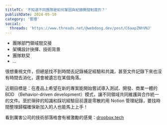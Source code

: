 ```yaml
---
titleTC: '不知道不同團隊是如何鞏固與紀錄開發制度的？'
publishDate: 2024-05-10
category: '管理'
social:
  threads: 'https://www.threads.net/@webdong.dev/post/C6aapZNhVNJ'
---
```


- 團隊部門領域間交接
- 架構設計抉擇、技術背景
- 團隊默契
- ...

很想重視文件，但總是找不到時間去記錄補足經驗和共識，甚至文件記錄下來也沒有時間去消化，還會被遺忘在某個角落。

近期目標是：在產品上希望在新的專案能開始嘗試導入測試、開發、商業一體的 BDD （Behavior-driven development）模式，讓不同領域共同維護與合作統一的文件。至於瑣碎的知識和踩坑經驗目前還是零散的用 Notion 管理紀錄，要找時間整理歸檔確保新加入的人也能馬上上手！

看到厲害公司的技術部落格會有被激勵的感覺：[dropbox.tech](https://dropbox.tech)
